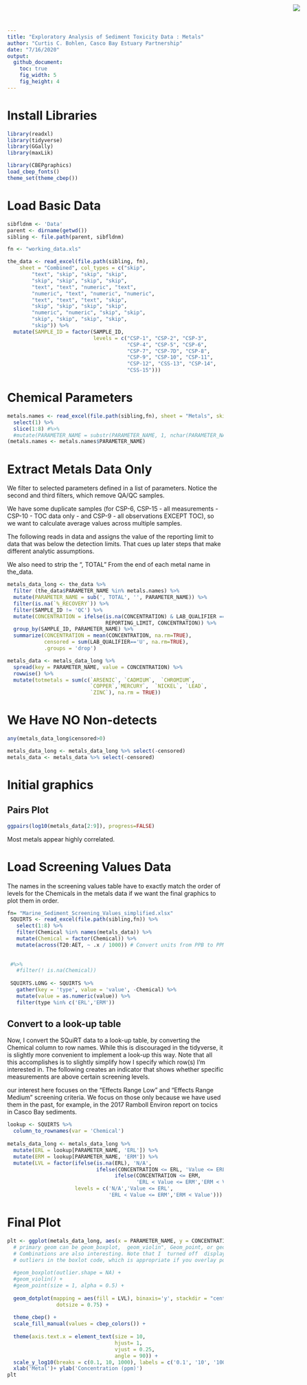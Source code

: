```yaml
---
title: "Exploratory Analysis of Sediment Toxicity Data : Metals"
author: "Curtis C. Bohlen, Casco Bay Estuary Partnership"
date: "7/16/2020"
output:
  github_document:
    toc: true
    fig_width: 5
    fig_height: 4
---
```


<img
  src="https://www.cascobayestuary.org/wp-content/uploads/2014/04/logo_sm.jpg"
  style="position:absolute;top:10px;right:50px;" />

# Install Libraries
```r
library(readxl)
library(tidyverse)
library(GGally)
library(maxLik)

library(CBEPgraphics)
load_cbep_fonts()
theme_set(theme_cbep())
```

# Load Basic Data
```r
sibfldnm <- 'Data'
parent <- dirname(getwd())
sibling <- file.path(parent, sibfldnm)

fn <- "working_data.xls"

the_data <- read_excel(file.path(sibling, fn), 
    sheet = "Combined", col_types = c("skip", 
        "text", "skip", "skip", "skip", 
        "skip", "skip", "skip", "skip", 
        "text", "text", "numeric", "text", 
        "numeric", "text", "numeric", "numeric", 
        "text", "text", "text", "skip", 
        "skip", "skip", "skip", "skip", 
        "numeric", "numeric", "skip", "skip", 
        "skip", "skip", "skip", "skip", 
        "skip")) %>%
  mutate(SAMPLE_ID = factor(SAMPLE_ID,
                            levels = c("CSP-1", "CSP-2", "CSP-3",
                                       "CSP-4", "CSP-5", "CSP-6",
                                       "CSP-7", "CSP-7D", "CSP-8",
                                       "CSP-9", "CSP-10", "CSP-11",
                                       "CSP-12", "CSS-13", "CSP-14",
                                       "CSS-15")))
```

# Chemical Parameters
```r
metals.names <- read_excel(file.path(sibling,fn), sheet = "Metals", skip = 3) %>%
  select(1) %>%
  slice(1:8) #%>%
  #mutate(PARAMETER_NAME = substr(PARAMETER_NAME, 1, nchar(PARAMETER_NAME)-7))
(metals.names <- metals.names$PARAMETER_NAME)
```

# Extract Metals Data Only
We filter to selected parameters defined in a list of parameters.  Notice the 
second and third filters, which remove QA/QC samples.  

We have some duplicate samples (for CSP-6, CSP-15 - all measurements - CSP-10 - 
TOC data only - and CSP-9 - all observations EXCEPT TOC), so we want to 
calculate average values across multiple samples.

The following reads in data and assigns the value of the reporting limit to data 
that was below the detection limits.  That cues up later steps that make 
different analytic assumptions.

We also need to strip the ", TOTAL" From the end of each metal name in the_data.

```r
metals_data_long <- the_data %>%
  filter (the_data$PARAMETER_NAME %in% metals.names) %>%
  mutate(PARAMETER_NAME = sub(', TOTAL', '', PARAMETER_NAME)) %>%
  filter(is.na(`%_RECOVERY`)) %>%
  filter(SAMPLE_ID != 'QC') %>%
  mutate(CONCENTRATION = ifelse(is.na(CONCENTRATION) & LAB_QUALIFIER == 'U',
                                REPORTING_LIMIT, CONCENTRATION)) %>%
  group_by(SAMPLE_ID, PARAMETER_NAME) %>%
  summarize(CONCENTRATION = mean(CONCENTRATION, na.rm=TRUE),
            censored = sum(LAB_QUALIFIER=='U', na.rm=TRUE),
            .groups = 'drop')

metals_data <- metals_data_long %>%
  spread(key = PARAMETER_NAME, value = CONCENTRATION) %>%
  rowwise() %>%
  mutate(totmetals = sum(c(`ARSENIC`, `CADMIUM`,  `CHROMIUM`,
                           `COPPER`,`MERCURY`,  `NICKEL`, `LEAD`,
                           `ZINC`), na.rm = TRUE))
```

# We Have NO Non-detects
```r
any(metals_data_long$censored>0)

metals_data_long <- metals_data_long %>% select(-censored)
metals_data <- metals_data %>% select(-censored)
```

# Initial graphics
## Pairs Plot
```r
ggpairs(log10(metals_data[2:9]), progress=FALSE)
```
Most metals appear highly correlated.

# Load Screening Values Data
The names in the screening values table have to exactly match the order of 
levels for the Chemicals in the metals data if we want the final graphics to 
plot them in order.
```r
fn= "Marine_Sediment_Screening_Values_simplified.xlsx"
 SQUIRTS <- read_excel(file.path(sibling,fn)) %>%
   select(1:8) %>%
   filter(Chemical %in% names(metals_data)) %>%
   mutate(Chemical = factor(Chemical)) %>%
   mutate(across(T20:AET, ~ .x / 1000)) # Convert units from PPB to PPM
 
 
 #%>%
   #filter(! is.na(Chemical))
 
 SQUIRTS.LONG <- SQUIRTS %>%
   gather(key = 'type', value = 'value', -Chemical) %>%
   mutate(value = as.numeric(value)) %>%
   filter(type %in% c('ERL','ERM'))

```

## Convert to a look-up table
Now, I convert the SQuiRT data to a look-up table, by converting the Chemical
column to row names. While this is discouraged in the tidyverse, it is slightly
more convenient to implement a look-up this way. Note that all this accomplishes
is to slightly simplify how I specify which row(s) I'm interested in.  The
following creates an indicator that shows whether specific measurements are
above certain screening levels.

our interest here focuses on the "Effects Range Low" and "Effects Range Medium"
screening criteria.  We focus on those only because we have used them in the
past, for example, in the 2017 Ramboll Environ report on tocics in Casco Bay
sediments.

```r
lookup <- SQUIRTS %>%
  column_to_rownames(var = 'Chemical')
  
metals_data_long <- metals_data_long %>%
  mutate(ERL = lookup[PARAMETER_NAME, 'ERL']) %>%
  mutate(ERM = lookup[PARAMETER_NAME, 'ERM']) %>%
  mutate(LVL = factor(ifelse(is.na(ERL), 'N/A',
                             ifelse(CONCENTRATION <= ERL, 'Value <= ERL',
                                   ifelse(CONCENTRATION <= ERM,
                                          'ERL < Value <= ERM','ERM < Value'))),
                      levels = c('N/A','Value <= ERL',
                                 'ERL < Value <= ERM','ERM < Value')))
```

# Final Plot
```r
plt <- ggplot(metals_data_long, aes(x = PARAMETER_NAME, y = CONCENTRATION)) +
  # primary geom can be geom_boxplot,  geom_violin", Geom_point, or geom_dotplot
  # Combinations are also interesting. Note that I  turned off  display of
  # outliers in the boxlot code, which is appropriate if you overlay points.
  
  #geom_boxplot(outlier.shape = NA) +
  #geom_violin() +
  #geom_point(size = 1, alpha = 0.5) +
  
  geom_dotplot(mapping = aes(fill = LVL), binaxis='y', stackdir = "center",
                dotsize = 0.75) +
 
  theme_cbep() +
  scale_fill_manual(values = cbep_colors()) +
  
  theme(axis.text.x = element_text(size = 10, 
                                   hjust= 1, 
                                   vjust = 0.25, 
                                   angle = 90)) + 
  scale_y_log10(breaks = c(0.1, 10, 1000), labels = c('0.1', '10', '1000')) +
  xlab('Metal')+ ylab('Concentration (ppm)')
plt
```

